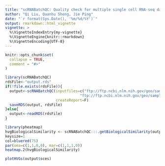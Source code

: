 ```yaml
---
title: "scRNABatchQC: Quality check for multiple single cell RNA-seq datasets"
author: "Qi Liu, Quanhu Sheng, Jie Ping"
date: "`r format(Sys.Date(), '%m/%d/%Y')`"
output: rmarkdown::html_vignette
vignette: >
  %\VignetteIndexEntry{my-vignette}
  %\VignetteEngine{knitr::rmarkdown}
  %\VignetteEncoding{UTF-8}
---
```


<style type="text/css">
.main-container {
  max-width: 1800px;
  margin-left: auto;
  margin-right: auto;
}
</style>

```r
knitr::opts_chunk$set(
  collapse = TRUE,
  comment = "#>"
)
```

```r
library(scRNABatchQC)
rdsFile<-"output.rds"
if(!file.exists(rdsFile)){
  output<-scRNABatchQC(inputfiles=c("ftp://ftp.ncbi.nlm.nih.gov/geo/samples/GSM2883nnn/GSM2883184/suppl/GSM2883184_E12_5_wholeThy_venus_1.dge.txt.gz",
                                  "ftp://ftp.ncbi.nlm.nih.gov/geo/samples/GSM2883nnn/GSM2883185/suppl/GSM2883185_E12_5_wholeThy_venus_2.dge.txt.gz"),
                       createReport=F)
  saveRDS(output, rdsFile)
}else{
  output<-readRDS(rdsFile)
}
```

```r
library(pheatmap)
hvgBiologicalSimilarity <- scRNABatchQC:::.getBiologicalSimilarity(output$sces, objectName = "hvg", valueName = "zval")
keysize=1
col=bluered(75)
par(oma=c(1,1,0,0), mar=c(1,1,1,0))
heatmap.2(hvgBiologicalSimilarity)
```

```r
plotHVGs(output$sces)
```
